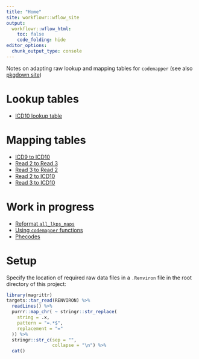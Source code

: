 ```yaml
---
title: "Home"
site: workflowr::wflow_site
output:
  workflowr::wflow_html:
    toc: false
    code_folding: hide
editor_options:
  chunk_output_type: console
---
```


Notes on adapting raw lookup and mapping tables for `codemapper` (see also [pkgdown site](pkgdown_site/index.html))

# Lookup tables

-   [ICD10 lookup table](icd10_lkp.html)

# Mapping tables

-   [ICD9 to ICD10](icd9_icd10_mapping.html)
-   [Read 2 to Read 3](read2_read3_mapping.html)
-   [Read 3 to Read 2](read3_read2_mapping.html)
-   [Read 2 to ICD10](read2_icd10_mapping.html)
-   [Read 3 to ICD10](read3_icd10_mapping.html)

# Work in progress

- [Reformat `all_lkps_maps`](reformat_all_lkps_maps.html)
- [Using `codemapper` functions](clinical_codes_lkps_and_mappings.html)
- [Phecodes](phecodes.html)

# Setup

Specify the location of required raw data files in a `.Renviron` file in the root directory of this project:

```r
library(magrittr)
targets::tar_read(RENVIRON) %>%
  readLines() %>%
  purrr::map_chr( ~ stringr::str_replace(
    string = .x,
    pattern = "=.*$",
    replacement = "="
  )) %>%
  stringr::str_c(sep = "",
                 collapse = "\n") %>%
  cat()
```

